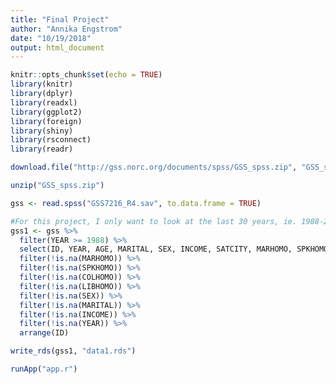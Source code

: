 ```yaml
---
title: "Final Project"
author: "Annika Engstrom"
date: "10/19/2018"
output: html_document
---
```


```r
knitr::opts_chunk$set(echo = TRUE)
library(knitr)
library(dplyr)
library(readxl)
library(ggplot2)
library(foreign)
library(shiny)
library(rsconnect)
library(readr)
```

```r

download.file("http://gss.norc.org/documents/spss/GSS_spss.zip", "GSS_spss.zip", quiet = TRUE)

unzip("GSS_spss.zip")

gss <- read.spss("GSS7216_R4.sav", to.data.frame = TRUE)

#For this project, I only want to look at the last 30 years, ie. 1988-2018
gss1 <- gss %>%
  filter(YEAR >= 1988) %>%
  select(ID, YEAR, AGE, MARITAL, SEX, INCOME, SATCITY, MARHOMO, SPKHOMO, COLHOMO, LIBHOMO, RELIG, LIBTEMP, CONTEMP, MSLMTEMP) %>%
  filter(!is.na(MARHOMO)) %>%
  filter(!is.na(SPKHOMO)) %>%
  filter(!is.na(COLHOMO)) %>%
  filter(!is.na(LIBHOMO)) %>%
  filter(!is.na(SEX)) %>%
  filter(!is.na(MARITAL)) %>%
  filter(!is.na(INCOME)) %>%
  filter(!is.na(YEAR)) %>%
  arrange(ID)

write_rds(gss1, "data1.rds")

runApp("app.r")  

 
```